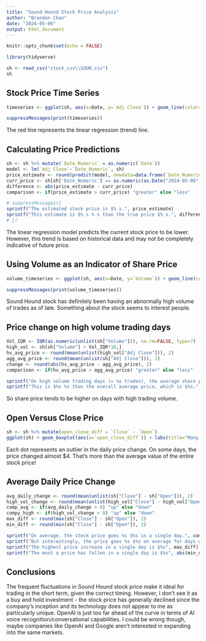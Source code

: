 ```yaml
---
title: "Sound Hound Stock Price Analysis"
author: "Brandon Chan"
date: "2024-05-06"
output: html_document
---
```


```r
knitr::opts_chunk$set(echo = FALSE)
```

```r
library(tidyverse) 
```

```r
sh <- read_csv("stock_csv\\SOUN.csv")
sh
```
## Stock Price Time Series 
```r
timeseries <- ggplot(sh, aes(x=Date, y=`Adj Close`)) + geom_line(color="blue") + labs(title="Sound Hound Stock Price is Highly Volatile",x="Date", y="Adjusted Close Price") + theme(panel.background=element_rect(fill="white"), axis.line = element_line(color="black"), panel.grid = element_line(colour="grey", linetype = "dashed"), plot.title = element_text(size=18)) + scale_y_continuous(breaks=seq(0, 14, 2), labels = seq(0, 14, 2)) + geom_smooth(method = 'lm', colour='red')

suppressMessages(print(timeseries))
```

The red line represents the linear regression (trend) line. 

## Calculating Price Predictions 
```r
sh <- sh %>% mutate(`Date_Numeric` = as.numeric(`Date`))
model <- lm(`Adj Close`~`Date_Numeric`, sh)
price_estimate <- round(predict(model, newdata=data.frame(`Date_Numeric` = as.numeric(as.Date("2024-05-06")))), 2)
curr_price <- sh[sh['Date_Numeric'] == as.numeric(as.Date("2024-05-06")),"Adj Close"]
difference <- abs(price_estimate - curr_price) 
comparison <- if(price_estimate > curr_price) "greater" else "less"

# suppressMessages({
sprintf("The estimated stock price is $% s.", price_estimate) 
sprintf("This estimate is $% s % s than the true price $% s.", difference, comparison, curr_price)
# })
```
The linear regression model predicts the current stock price to be lower. However, this trend is based on historical data and may not be completely indicative of future price. 

## Using Volume as an Indicator of Share Price 
```r
volume_timeseries <- ggplot(sh, aes(x=Date, y=`Volume`)) + geom_line(color="blue") + labs(title="Trading Volume Spike in Recent Months",x="Date", y="Volume") + theme(panel.background=element_rect(fill="white"), axis.line = element_line(color="black"), plot.title = element_text(size=18)) + geom_smooth(method = 'lm', colour='red')

suppressMessages(print(volume_timeseries))
```

Sound Hound stock has definitely been having an abnormally high volume of trades as of late. Something about the stock seems to interest people.   

## Price change on high volume trading days
```r
Vol_IQR <- IQR(as.numeric(unlist(sh["Volume"])), na.rm=FALSE, type=7)
high_vol <- sh[sh["Volume"] > Vol_IQR*10,]
hv_avg_price <- round(mean(unlist(high_vol["Adj Close"])), 2) 
agg_avg_price <- round(mean(unlist(sh["Adj Close"])), 2)
change <- round(abs(hv_avg_price - agg_avg_price), 2)
comparison <- if(hv_avg_price > agg_avg_price) "greater" else "less" 

sprintf("On high volume trading days (> %s trades), the average share price is $%s.", Vol_IQR*10, hv_avg_price) 
sprintf("This is $%s %s than the overall average price, which is $%s.", change, comparison, agg_avg_price) 
```
So share price tends to be higher on days with high trading volume. 

## Open Versus Close Price 
```r
sh <- sh %>% mutate(open_close_diff = `Close` - `Open`)
ggplot(sh) + geom_boxplot(aes(x=`open_close_diff`)) + labs(title="Many Significant Daily Price Changes", x = "Daily Price Change") + scale_y_continuous(breaks=NULL) + scale_x_continuous(breaks=seq(-4, 4, 1)) + theme(panel.background=element_rect(fill="white"), axis.line = element_line(color="black"), panel.grid = element_line(colour = "grey", linetype = "dashed"), plot.title = element_text(size = 18))

```

Each dot represents an outlier in the daily price change. On some days, the price changed almost $4. That's more than the average value of the entire stock price!  

## Average Daily Price Change 
```r
avg_daily_change <- round(mean(unlist(sh["Close"] - sh["Open"])), 2)
high_vol_change <- round(mean(unlist(high_vol["Close"] - high_vol["Open"])), 2) 
comp_avg <- if(avg_daily_change > 0) "up" else "down"
compy_high <- if(high_vol_change > 0) "up" else "down"
max_diff <- round(max(sh["Close"] - sh["Open"]), 2) 
min_diff <- round(min(sh["Close"] - sh["Open"]), 2) 

sprintf("On average, the stock price goes %s $%s in a single day.", comp_avg, abs(avg_daily_change))  
sprintf("But interestingly, the price goes %s $%s on average for days with high trade volume.", compy_high, abs(high_vol_change)) 
sprintf("The highest price increase in a single day is $%s", max_diff)
sprintf("The most a price has fallen in a single day is $%s", abs(min_diff))
```

## Conclusions 
The frequent fluctuations in Sound Hound stock price make it ideal for trading in the short term, given the correct timing. However, I don't see it as a buy and hold investment - the stock price has generally declined since the company's inception and its technology does not appear to me as particularly unique. OpenAI is just too far ahead of the curve in terms of AI voice recognition/conversational capabilities. I could be wrong though, maybe companies like OpenAI and Google aren't interested in expanding into the same markets. 









